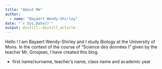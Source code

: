 ```yaml
---
title: "About Me"
author:
  - name: "Bayaert Wendy-Shirley" 
date: "`r Sys.Date()`"
output: distill::distill_article
---
```


Hello ! I am Bayaert Wendy-Shirley and I study Biology at the University of Mons. In the context of the course of "Science des données I" given by the teacher Mr. Grosjean, I have created this blog.

- first name/surname, teacher’s name, class name and academic year
